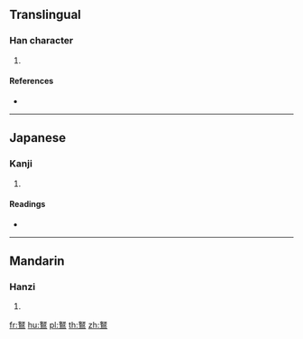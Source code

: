 {{character info/new}}
==Translingual==

===Han character===
{{Han char|rn=196|rad=鳥|as=05|sn=16|four=|canj=VEHAF}}

# {{defn|Han|sort=鳥05}}

====References====
* {{Han ref|kx=1485.040|dkj=46766|hdz=74627.040|uh=9D11|ud=40209}}

----

==Japanese==

===Kanji===
{{ja-kanji|grade=|rs=鳥05}}

# {{defn|lang=ja|sort=鳥05}}

====Readings====
* {{ja-readings|on=[[ど]] (do), [[ぬ]] (nu)|kun=}}

----

==Mandarin==

===Hanzi===
{{cmn-hanzi|pin=[[nú]] ([[nu2]])|wg=nu<sup>2</sup>}}

# {{defn|lang=cmn|sort=鳥05}}

[[fr:鴑]]
[[hu:鴑]]
[[pl:鴑]]
[[th:鴑]]
[[zh:鴑]]